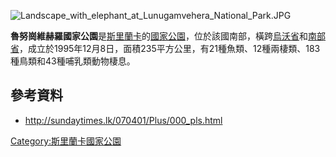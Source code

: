 [[Image:Landscape_with_elephant_at_Lunugamvehera_National_Park.JPG|right]]
{{coord|6|23|N|81|14|E|display=title}}

'''魯努崗維赫羅國家公園'''是[[斯里蘭卡|斯里蘭卡]]的[[國家公園|國家公園]]，位於該國南部，橫跨[[烏沃省|烏沃省]]和[[南部省_(斯里蘭卡)|南部省]]，成立於1995年12月8日，面積235平方公里，有21種魚類、12種兩棲類、183種鳥類和43種哺乳類動物棲息。

==參考資料==
* http://sundaytimes.lk/070401/Plus/000_pls.html {{Wayback|url=http://sundaytimes.lk/070401/Plus/000_pls.html |date=20210323160114 }}

{{SriLanka-geo-stub}}
[[Category:斯里蘭卡國家公園|Category:斯里蘭卡國家公園]]